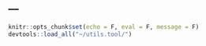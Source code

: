 ---
---

```r
knitr::opts_chunk$set(echo = F, eval = F, message = F)
devtools::load_all("~/utils.tool/")
```

